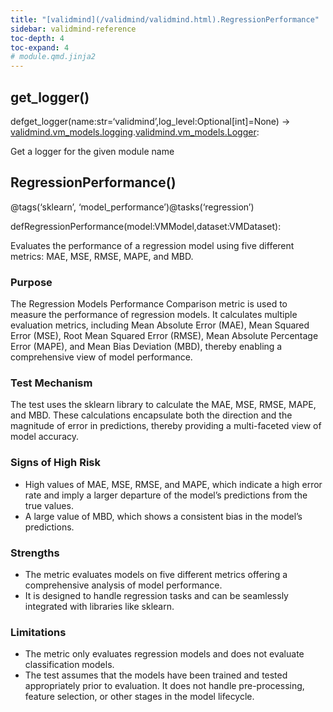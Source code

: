 ```yaml
---
title: "[validmind](/validmind/validmind.html).RegressionPerformance"
sidebar: validmind-reference
toc-depth: 4
toc-expand: 4
# module.qmd.jinja2
---
```


## get_logger<span class='muted'>()</span>

<!-- signatures.jinja2 -->

::: {.signature}

<span class="kw">def</span><span class="name">get_logger</span>(<span class="params"><span class="n">name</span><span class="p">:</span><span class="nb">str</span><span class="o">=</span><span class="s1">'validmind'</span><span class="muted">,</span></span><span class="params"><span class="n">log_level</span><span class="p">:</span><span class="n">Optional</span><span class="p">\[</span><span class="nb">int</span><span class="p">\]</span><span class="o">=</span><span class="kc">None</span></span>)<span class="p"> → </span><span class="return-annotation"><a href="/validmind/validmind/vm_models.html#class-logging">validmind.vm_models.logging</a><span class="o">.</span><a href="/validmind/validmind/vm_models.html#class-logger">validmind.vm_models.Logger</a></span>:

:::

<!-- docstring.jinja2 -->

Get a logger for the given module name

<!-- function.qmd.jinja2 -->

## RegressionPerformance[()]{.muted}

<!-- signatures.jinja2 -->

::: {.signature}

<span class="decorators"><span class="decorator">@<span class="n">tags(<span class="s">'sklearn'</span>, <span class="s">'model_performance'</span>)</span></span><span class="decorator">@<span class="n">tasks(<span class="s">'regression'</span>)</span></span></span>

<span class="kw">def</span><span class="name">RegressionPerformance</span>(<span class="params"><span class="n">model</span><span class="p">:</span><span class="n">VMModel</span><span class="muted">,</span></span><span class="params"><span class="n">dataset</span><span class="p">:</span><span class="n">VMDataset</span></span>):

:::

<!-- docstring.jinja2 -->

Evaluates the performance of a regression model using five different metrics: MAE, MSE, RMSE, MAPE, and MBD.

### Purpose

The Regression Models Performance Comparison metric is used to measure the performance of regression models. It calculates multiple evaluation metrics, including Mean Absolute Error (MAE), Mean Squared Error (MSE), Root Mean Squared Error (RMSE), Mean Absolute Percentage Error (MAPE), and Mean Bias Deviation (MBD), thereby enabling a comprehensive view of model performance.

### Test Mechanism

The test uses the sklearn library to calculate the MAE, MSE, RMSE, MAPE, and MBD. These calculations encapsulate both the direction and the magnitude of error in predictions, thereby providing a multi-faceted view of model accuracy.

### Signs of High Risk

- High values of MAE, MSE, RMSE, and MAPE, which indicate a high error rate and imply a larger departure of the model's predictions from the true values.
- A large value of MBD, which shows a consistent bias in the model’s predictions.

### Strengths

- The metric evaluates models on five different metrics offering a comprehensive analysis of model performance.
- It is designed to handle regression tasks and can be seamlessly integrated with libraries like sklearn.

### Limitations

- The metric only evaluates regression models and does not evaluate classification models.
- The test assumes that the models have been trained and tested appropriately prior to evaluation. It does not handle pre-processing, feature selection, or other stages in the model lifecycle.
